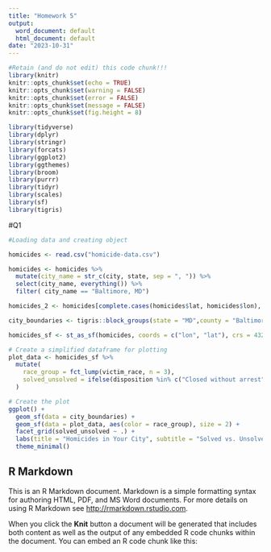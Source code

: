 ```yaml
---
title: "Homework 5"
output:
  word_document: default
  html_document: default
date: "2023-10-31"
---
```



```r
#Retain (and do not edit) this code chunk!!!
library(knitr)
knitr::opts_chunk$set(echo = TRUE)
knitr::opts_chunk$set(warning = FALSE)
knitr::opts_chunk$set(error = FALSE)
knitr::opts_chunk$set(message = FALSE)
knitr::opts_chunk$set(fig.height = 8)

```



```r
library(tidyverse)
library(dplyr)
library(stringr)
library(forcats)
library(ggplot2)
library(ggthemes)
library(broom)
library(purrr)
library(tidyr)
library(scales)
library(sf)
library(tigris)

```



#Q1

```r
#Loading data and creating object

homicides <- read.csv("homicide-data.csv")

homicides <- homicides %>%
  mutate(city_name = str_c(city, state, sep = ", ")) %>%
  select(city_name, everything()) %>%
  filter( city_name == "Baltimore, MD")
```




```r
homicides_2 <- homicides[complete.cases(homicides$lat, homicides$lon), ]

```



```r
city_boundaries <- tigris::block_groups(state = "MD",county = "Baltimore city")

```



```r
homicides_sf <- st_as_sf(homicides, coords = c("lon", "lat"), crs = 4326)

```



```r
# Create a simplified dataframe for plotting
plot_data <- homicides_sf %>%
  mutate(
    race_group = fct_lump(victim_race, n = 3),
    solved_unsolved = ifelse(disposition %in% c("Closed without arrest", "Open/No arrest"), "Unsolved", "Solved")
  )

```





```r
# Create the plot
ggplot() +
  geom_sf(data = city_boundaries) +
  geom_sf(data = plot_data, aes(color = race_group), size = 2) +
  facet_grid(solved_unsolved ~ .) +
  labs(title = "Homicides in Your City", subtitle = "Solved vs. Unsolved, by Race") +
  theme_minimal()

```





## R Markdown

This is an R Markdown document. Markdown is a simple formatting syntax for authoring HTML, PDF, and MS Word documents. For more details on using R Markdown see <http://rmarkdown.rstudio.com>.

When you click the **Knit** button a document will be generated that includes both content as well as the output of any embedded R code chunks within the document. You can embed an R code chunk like this:
